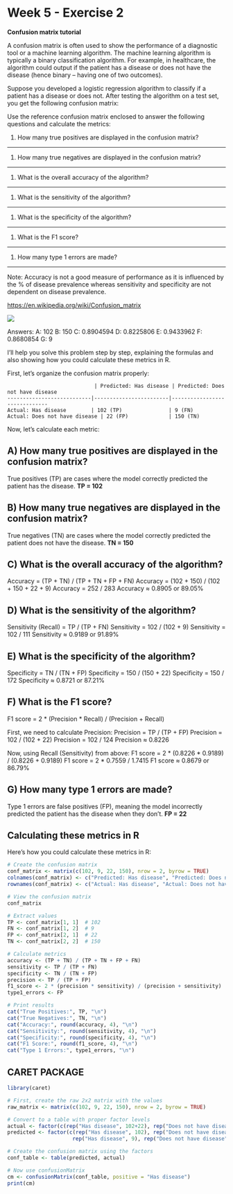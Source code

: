 # Week 5 - Exercise 2

**Confusion matrix tutorial**

A confusion matrix is often used to show the performance of a diagnostic tool or
a machine learning algorithm. The machine learning algorithm is typically a
binary classification algorithm. For example, in healthcare, the algorithm could
output if the patient has a disease or does not have the disease (hence binary –
having one of two outcomes).

Suppose you developed a logistic regression algorithm to classify if a patient
has a disease or does not. After testing the algorithm on a test set, you get
the following confusion matrix:

Use the reference confusion matrix enclosed to answer the following questions
and calculate the metrics:

1.  How many true positives are displayed in the confusion matrix?

--------------------------------------------------------------------------------

1.  How many true negatives are displayed in the confusion matrix?

--------------------------------------------------------------------------------

1.  What is the overall accuracy of the algorithm?

--------------------------------------------------------------------------------

1.  What is the sensitivity of the algorithm?

--------------------------------------------------------------------------------

1.  What is the specificity of the algorithm?

--------------------------------------------------------------------------------

1.  What is the F1 score?

--------------------------------------------------------------------------------

1.  How many type 1 errors are made?

--------------------------------------------------------------------------------

Note: Accuracy is not a good measure of performance as it is influenced by the %
of disease prevalence whereas sensitivity and specificity are not dependent on
disease prevalence.

<https://en.wikipedia.org/wiki/Confusion_matrix>

![](pracimages/image1.jpeg)

Answers: A: 102 B: 150 C: 0.8904594 D: 0.8225806 E: 0.9433962 F: 0.8680854 G: 9

I'll help you solve this problem step by step, explaining the formulas and also
showing how you could calculate these metrics in R.

First, let's organize the confusion matrix properly:

```         
                            | Predicted: Has disease | Predicted: Does not have disease
---------------------------|------------------------|------------------------------
Actual: Has disease        | 102 (TP)               | 9 (FN)
Actual: Does not have disease | 22 (FP)             | 150 (TN)
```

Now, let's calculate each metric:

## A) How many true positives are displayed in the confusion matrix?

True positives (TP) are cases where the model correctly predicted the patient
has the disease. **TP = 102**

## B) How many true negatives are displayed in the confusion matrix?

True negatives (TN) are cases where the model correctly predicted the patient
does not have the disease. **TN = 150**

## C) What is the overall accuracy of the algorithm?

Accuracy = (TP + TN) / (TP + TN + FP + FN) Accuracy = (102 + 150) / (102 + 150 +
22 + 9) Accuracy = 252 / 283 Accuracy ≈ 0.8905 or 89.05%

## D) What is the sensitivity of the algorithm?

Sensitivity (Recall) = TP / (TP + FN) Sensitivity = 102 / (102 + 9) Sensitivity
= 102 / 111 Sensitivity ≈ 0.9189 or 91.89%

## E) What is the specificity of the algorithm?

Specificity = TN / (TN + FP) Specificity = 150 / (150 + 22) Specificity = 150 /
172 Specificity ≈ 0.8721 or 87.21%

## F) What is the F1 score?

F1 score = 2 \* (Precision \* Recall) / (Precision + Recall)

First, we need to calculate Precision: Precision = TP / (TP + FP) Precision =
102 / (102 + 22) Precision = 102 / 124 Precision ≈ 0.8226

Now, using Recall (Sensitivity) from above: F1 score = 2 \* (0.8226 \* 0.9189) /
(0.8226 + 0.9189) F1 score = 2 \* 0.7559 / 1.7415 F1 score ≈ 0.8679 or 86.79%

## G) How many type 1 errors are made?

Type 1 errors are false positives (FP), meaning the model incorrectly predicted
the patient has the disease when they don't. **FP = 22**

## Calculating these metrics in R

Here's how you could calculate these metrics in R:

```r
# Create the confusion matrix
conf_matrix <- matrix(c(102, 9, 22, 150), nrow = 2, byrow = TRUE)
colnames(conf_matrix) <- c("Predicted: Has disease", "Predicted: Does not have disease")
rownames(conf_matrix) <- c("Actual: Has disease", "Actual: Does not have disease")

# View the confusion matrix
conf_matrix

# Extract values
TP <- conf_matrix[1, 1]  # 102
FN <- conf_matrix[1, 2]  # 9
FP <- conf_matrix[2, 1]  # 22
TN <- conf_matrix[2, 2]  # 150

# Calculate metrics
accuracy <- (TP + TN) / (TP + TN + FP + FN)
sensitivity <- TP / (TP + FN)
specificity <- TN / (TN + FP)
precision <- TP / (TP + FP)
f1_score <- 2 * (precision * sensitivity) / (precision + sensitivity)
type1_errors <- FP

# Print results
cat("True Positives:", TP, "\n")
cat("True Negatives:", TN, "\n")
cat("Accuracy:", round(accuracy, 4), "\n")
cat("Sensitivity:", round(sensitivity, 4), "\n")
cat("Specificity:", round(specificity, 4), "\n")
cat("F1 Score:", round(f1_score, 4), "\n")
cat("Type 1 Errors:", type1_errors, "\n")

```

## CARET PACKAGE

```r
library(caret)

# First, create the raw 2x2 matrix with the values
raw_matrix <- matrix(c(102, 9, 22, 150), nrow = 2, byrow = TRUE)

# Convert to a table with proper factor levels
actual <- factor(c(rep("Has disease", 102+22), rep("Does not have disease", 9+150)))
predicted <- factor(c(rep("Has disease", 102), rep("Does not have disease", 22), 
                     rep("Has disease", 9), rep("Does not have disease", 150)))

# Create the confusion matrix using the factors
conf_table <- table(predicted, actual)

# Now use confusionMatrix
cm <- confusionMatrix(conf_table, positive = "Has disease")
print(cm)

```
